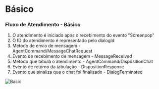 # Básico

### Fluxo de Atendimento - Básico

1. O atendimento é iniciado após o recebimento do evento "Screenpop"
2. O ID do atendimento é representado pelo dialogId
3. Método de envio de mensagem - AgentCommand/MessageChatRequest
4. Evento de recebimento de mensagem - MessageReceived
5. Método que tabula o atendimento - AgentCommand/DispositionChat
6. Evento de retorno da tabulação - DispositionResponse
7. Evento que sinaliza que o chat foi finalizado - DialogTerminated

![Basic](../../../assets/images/chat-basic-flow.png)